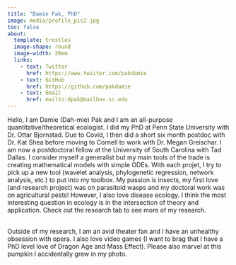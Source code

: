 ```yaml
---
title: "Damie Pak, PhD"
image: media/profile_pic2.jpg
toc: false
about: 
  template: trestles
  image-shape: round
  image-width: 20em
  links:
    - text: Twitter
      href: https://www.twiiter.com/pakdamie
    - text: GitHub
      href: https://github.com/pakdamie
    - text: Email
      href: mailto:dpak@mailbox.sc.edu
---
```


Hello, I am Damie (Dah-mie) Pak and I am an all-purpose quantitative/theoretical ecologist. I did my PhD at Penn State University with Dr. Ottar Bjornstad. Due to Covid, I then did a short six month postdoc with Dr. Kat Shea before moving to Cornell to work with Dr. Megan Greischar. I am now a postdoctoral fellow at the University of South Carolina with Tad Dallas. I consider myself a generalist but my main tools of the trade is creating mathematical models with simple ODEs. With each projet, I try to pick up a new tool (wavelet analysis, phylogenetic regression, network analysis, etc.) to put into my toolbox. My passion is insects, my first love (and research project) was on parasitoid wasps and my doctoral work was on agricultural pests! However, I also love disease ecology. I think the most interesting question in ecology is in the intersection of theory and application. Check out the research tab to see more of my research.

\
Outside of my research, I am an avid theater fan and I have an unhealthy obsession with opera. I also love video games (I want to brag that I have a PhD level love of Dragon Age and Mass Effect). Please also marvel at this pumpkin I accidentally grew in my photo.
